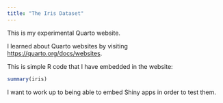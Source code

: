```yaml
---
title: "The Iris Dataset"
---
```


This is my experimental Quarto website.

I learned about Quarto websites by visiting <https://quarto.org/docs/websites>.

This is simple R code that I have embedded in the website:

```r
summary(iris)

```

I want to work up to being able to embed Shiny apps in order to test them.
